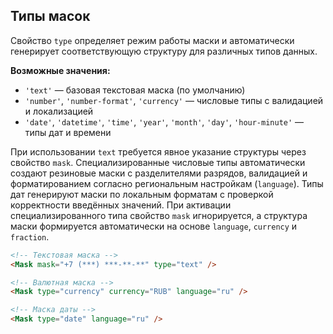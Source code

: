## Типы масок

Свойство `type` определяет режим работы маски и автоматически генерирует соответствующую структуру для различных типов данных.

**Возможные значения:**

- `'text'` — базовая текстовая маска (по умолчанию)
- `'number'`, `'number-format'`, `'currency'` — числовые типы с валидацией и локализацией
- `'date'`, `'datetime'`, `'time'`, `'year'`, `'month'`, `'day'`, `'hour-minute'` — типы дат и времени

При использовании `text` требуется явное указание структуры через свойство `mask`. Специализированные числовые типы автоматически создают резиновые маски с разделителями разрядов, валидацией и форматированием согласно региональным настройкам (`language`). Типы дат генерируют маски по локальным форматам с проверкой корректности введённых значений. При активации специализированного типа свойство `mask` игнорируется, а структура маски формируется автоматически на основе `language`, `currency` и `fraction`.

```html
<!-- Текстовая маска -->
<Mask mask="+7 (***) ***-**-**" type="text" />

<!-- Валютная маска -->
<Mask type="currency" currency="RUB" language="ru" />

<!-- Маска даты -->
<Mask type="date" language="ru" />
```

